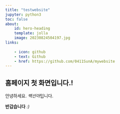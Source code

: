 ```yaml
---
title: "testwebsite"
jupyter: python3
toc: false
about: 
    id: hero-heading
    template: jolla
    image: 20230824504197.jpg
links:
     
    - icon: github
    - text: Github
    - href: https://github.com/0411SunA/mywebsite
---
```


## 홈페이지 첫 화면입니다.!

안녕하세요. *백선아*입니다.

**반갑습니다**
*:)*


